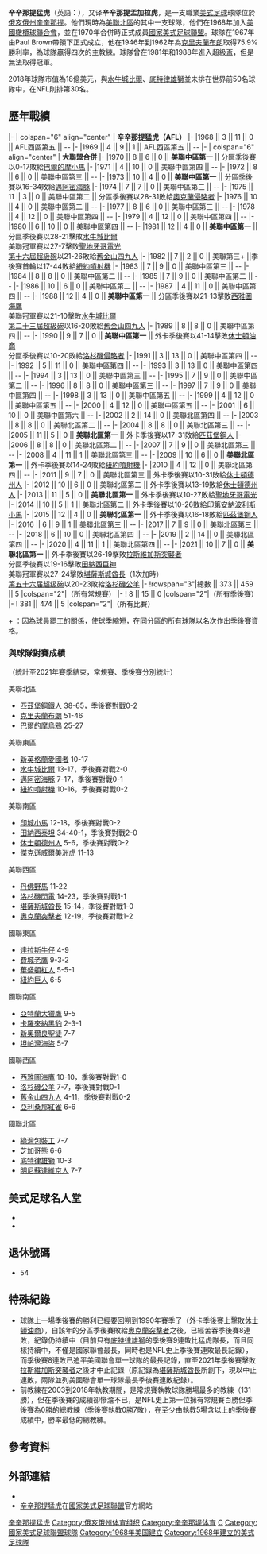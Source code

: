 {{noteTA
|G1=USState
|G2=NFL
}}
{{NFL队伍 |
   name = 辛辛那提猛虎
| logo = Cincinnati Bengals logo.svg
| wordmark = Cincinnati Bengals wordmark.svg
| founded = {{Start date and age|1967|5|23}}<ref>{{cite web|title=Cincinnati Bengals Team Facts|url=http://www.profootballhof.com/teams/cincinnati-bengals/team-facts/|publisher=NFL Enterprises, LLC|website=ProFootballHOF.com|access-date=October 2, 2017}}</ref>
| hist_yr = 1968
| affiliate_old =
{{en-link|美国美式橄榄球联盟|American Football League}} (1960–1969)
* Western Division (1968–1969)
| NFL_start_yr = 1970
| division_hist =
* '''[[美国橄榄球联合会|美国橄榄球联合会]] (1970–至今)'''
** '''{{en-link|AFC Central}} (1970-2001)'''
** '''{{en-link|AFC North}} (2002-)'''
|   city = 俄亥俄州辛辛那提 |
| uniform = [[File:Cincinnati_bengals_uniforms.png|250px]]
| colors = 黑色、橙色和白色<ref>{{cite news|last=LaPlaca|first=Michael|title=Bengals 2020 Uniform Schedule; Color Rush Dates Revealed|url=https://www.bengals.com/news/bengals-2020-uniform-schedule-color-rush-dates-revealed|publisher=NFL Enterprises, LLC|website=Bengals.com|date=September 8, 2020|access-date=September 23, 2020}}</ref><ref>{{cite web|title=Cincinnati Bengals Team Capsule|url=https://operations.nfl.com/media/3823/2019-nfl-record-and-fact-book.pdf#page=51|publisher=NFL Enterprises, LLC|work=2019 Official National Football League Record and Fact Book|access-date=June 3, 2020|url-status=live}}</ref><br />{{color box|#000000}} {{color box|#FB4F14}} {{color box|#FFFFFF}}
|coach =  Zac Taylor |
   no_league_champs = 0 |
   no_conf_champs = 3 |
   no_div_champs = 10 |
   league_champs = 無|
   conf_champs =  <br />美國聯會：'''1981年、1988年、2021年''' |
   div_champs = <br />美聯中區：'''1970年、1973年、1981年、1988年、1990年'''<br />美聯北區：'''2005年、2009年、2013年、2015年、2021年'''
| stadium_years =
* {{le|Nippert Stadium}} (1968–1969)
* {{le|Riverfront Stadium (Cincinnati)||Riverfront Stadium}} (1970–1999)
* '''{{le|保羅布朗球場|Paul Brown Stadium}} (2000–至今)'''
}}

'''辛辛那提猛虎'''（英語：{{lang|en|Cincinnati Bengals}}），又译'''辛辛那提孟加拉虎'''，是一支職業[[美式足球|美式足球]]球隊位於[[俄亥俄州|俄亥俄州]][[辛辛那提|辛辛那提]]。他們現時為[[美國美式足球聯會北區|美聯北區]]的其中一支球隊，他們在1968年加入[[美國橄欖球聯合會|美國橄欖球聯合會]]，並在1970年合併時正式成員[[國家美式足球聯盟|國家美式足球聯盟]]。球隊在1967年由Paul Brown帶領下正式成立，他在1946年到1962年為[[克里夫蘭布朗|克里夫蘭布朗]]取得75.9%勝利率，為球隊贏得四次{{link-en|全美国美式橄榄球联盟|All-America Football Conference}}的主教練。球隊曾在1981年和1988年進入超級盃，但是無法取得冠軍。

2018年球隊市值為18億美元，與[[水牛城比爾|水牛城比爾]]、[[底特律雄獅|底特律雄獅]]並未排在世界前50名球隊中，在NFL則排第30名。

== 歷年戰績 ==
{{Start NFL SBS|#F04A1E}}
|-
| colspan="6" align="center" | '''辛辛那提猛虎（AFL）'''
|-
|1968 || 3 || 11 || 0 || AFL西區第五 || --
|-
|1969 || 4 || 9 || 1 || AFL西區第五 || --
|-
| colspan="6" align="center" | '''大聯盟合併'''
|-
|1970 || 8 || 6 || 0 || '''美聯中區第一''' || 分區季後賽以0-17敗給[[巴爾的摩小馬|巴爾的摩小馬]]
|-
|1971 || 4 || 10 || 0 || 美聯中區第四 || --
|-
|1972 || 8 || 6 || 0 || 美聯中區第三 || --
|-
|1973 || 10 || 4 || 0 || '''美聯中區第一''' || 分區季後賽以16-34敗給[[邁阿密海豚|邁阿密海豚]]
|-
|1974 || 7 || 7 || 0 || 美聯中區第三 || --
|-
|1975 || 11 || 3 || 0 || 美聯中區第二 || 分區季後賽以28-31敗給[[奧克蘭侵略者|奧克蘭侵略者]]
|-
|1976 || 10 || 4 || 0 || 美聯中區第二 || --
|-
|1977 || 8 || 6 || 0 || 美聯中區第三 || --
|-
|1978 || 4 || 12 || 0 || 美聯中區第四 || --
|-
|1979 || 4 || 12 || 0 || 美聯中區第四 || --
|-
|1980 || 6 || 10 || 0 || 美聯中區第四 || --
|-
|1981 || 12 || 4 || 0 || '''美聯中區第一''' || 分區季後賽以28-21擊敗[[水牛城比爾|水牛城比爾]]<br />美聯冠軍賽以27-7擊敗[[聖地牙哥電光|聖地牙哥電光]]<br />[[第十六屆超級碗|第十六屆超級碗]]以21-26敗給[[舊金山四九人|舊金山四九人]]
|-
|1982 || 7 || 2 || 0 || 美聯第三+  ||季後賽首輪以17-44敗給[[紐約噴射機|紐約噴射機]]
|-
|1983 || 7 || 9 || 0 || 美聯中區第三 || --
|-
|1984 || 8 || 8 || 0 || 美聯中區第二 || --
|-
|1985 || 7 || 9 || 0 || 美聯中區第二 || --
|-
|1986 || 10 || 6 || 0 || 美聯中區第二 || --
|-
|1987 || 4 || 11 || 0 || 美聯中區第四 || --
|-
|1988 || 12 || 4 || 0 || '''美聯中區第一''' || 分區季後賽以21-13擊敗[[西雅圖海鷹|西雅圖海鷹]]<br />美聯冠軍賽以21-10擊敗[[水牛城比爾|水牛城比爾]]<br />[[第二十三屆超級碗|第二十三屆超級碗]]以16-20敗給[[舊金山四九人|舊金山四九人]]
|-
|1989 || 8 || 8 || 0 || 美聯中區第四 || --
|-
|1990 || 9 || 7 || 0 || '''美聯中區第一''' || 外卡季後賽以41-14擊敗[[田納西巨神|休士頓油商]]<br />分區季後賽以10-20敗給[[奧克蘭侵略者|洛杉磯侵略者]]
|-
|1991 || 3 || 13 || 0 || 美聯中區第四 || --
|-
|1992 || 5 || 11 || 0 || 美聯中區第四 || --
|-
|1993 || 3 || 13 || 0 || 美聯中區第四 || --
|-
|1994 || 3 || 13 || 0 || 美聯中區第三 || --
|-
|1995 || 7 || 9 || 0 || 美聯中區第二 || --
|-
|1996 || 8 || 8 || 0 || 美聯中區第三 || --
|-
|1997 || 7 || 9 || 0 || 美聯中區第四 || --
|-
|1998 || 3 || 13 || 0 || 美聯中區第五 || --
|-
|1999 || 4 || 12 || 0 || 美聯中區第五 || --
|-
|2000 || 4 || 12 || 0 || 美聯中區第五 || --
|-
|2001 || 6 || 10 || 0 || 美聯中區第六 || --
|-
|2002 || 2 || 14 || 0 || 美聯北區第四 || --
|-
|2003 || 8 || 8 || 0 || 美聯北區第二 || --
|-
|2004 || 8 || 8 || 0 || 美聯北區第三 || --
|-
|2005 || 11 || 5 || 0 || '''美聯北區第一''' || 外卡季後賽以17-31敗給[[匹茲堡鋼人|匹茲堡鋼人]]
|-
|2006 || 8 || 8 || 0 || 美聯北區第二 || --
|-
|2007 || 7 || 9 || 0 || 美聯北區第三 || --
|-
|2008 || 4 || 11 || 1 || 美聯北區第三 || --
|-
|2009 || 10 || 6 || 0 || '''美聯北區第一''' || 外卡季後賽以14-24敗給[[紐約噴射機|紐約噴射機]]
|-
|2010 || 4 || 12 || 0 || 美聯北區第四 || --
|-
|2011 || 9 || 7 || 0 || 美聯北區第三 || 外卡季後賽以10-31敗給[[休士頓德州人|休士頓德州人]]
|-
|2012 || 10 || 6 || 0 || 美聯北區第二 || 外卡季後賽以13-19敗給[[休士頓德州人|休士頓德州人]]
|-
|2013 || 11 || 5 || 0 || '''美聯北區第一''' || 外卡季後賽以10-27敗給[[聖地牙哥電光|聖地牙哥電光]]
|-
|2014 || 10 || 5 || 1 || 美聯北區第二 || 外卡季後賽以10-26敗給[[印第安納波利斯小馬|印第安納波利斯小馬]]
|-
|2015 || 12 || 4 || 0 || '''美聯北區第一''' || 外卡季後賽以16-18敗給[[匹茲堡鋼人|匹茲堡鋼人]]
|-
|2016 || 6 || 9 || 1 || 美聯北區第三 || --
|-
|2017 || 7 || 9 || 0 || 美聯北區第三 || --
|-
|2018 || 6 || 10 || 0 || 美聯北區第四 || --
|-
|2019 || 2 || 14 || 0 || 美聯北區第四 || --
|-
|2020 || 4 || 11 || 1 || 美聯北區第四 || --
|-
|2021 || 10 || 7 || 0 || '''美聯北區第一''' || 外卡季後賽以26-19擊敗[[奧克蘭突擊者|拉斯維加斯突襲者]]<br />分區季後賽以19-16擊敗[[田納西巨神|田納西巨神]]<br />美聯冠軍賽以27-24擊敗[[堪薩斯城酋長|堪薩斯城酋長]]（1次加時）<br />[[第五十六届超级碗|第五十六届超级碗]]以20-23敗給[[洛杉磯公羊|洛杉磯公羊]]
|-
!rowspan="3"|總數 || 373 || 459 || 5
|colspan="2"|（所有常規賽）
|-
! 8 || 15 || 0
|colspan="2"|（所有季後賽）
|-
! 381 || 474 || 5
|colspan="2"|（所有比賽）
{{end box}}

+ ：因為球員罷工的關係，使球季縮短，在同分區的所有球隊以名次作出季後賽資格。

=== 與球隊對賽成績 ===
（統計至2021年賽季結束，常規賽、季後賽分別統計）

美聯北區
* [[匹茲堡鋼鐵人|匹茲堡鋼鐵人]] 38-65，季後賽對戰0-2
* [[克里夫蘭布朗|克里夫蘭布朗]] 51-46
* [[巴爾的摩烏鴉|巴爾的摩烏鴉]] 25-27

美聯東區
* [[新英格蘭愛國者|新英格蘭愛國者]] 10-17
* [[水牛城比爾|水牛城比爾]] 13-17，季後賽對戰2-0
* [[邁阿密海豚|邁阿密海豚]] 7-17，季後賽對戰0-1
* [[紐約噴射機|紐約噴射機]] 10-16，季後賽對戰0-2

美聯南區
* [[印城小馬|印城小馬]] 12-18，季後賽對戰0-2
* [[田納西泰坦|田納西泰坦]] 34-40-1，季後賽對戰2-0
* [[休士頓德州人|休士頓德州人]] 5-6，季後賽對戰0-2
* [[傑克遜威爾美洲虎|傑克遜威爾美洲虎]] 11-13

美聯西區
* [[丹佛野馬|丹佛野馬]] 11-22
* [[洛杉磯閃電|洛杉磯閃電]] 14-23，季後賽對戰1-1
* [[堪薩斯城酋長|堪薩斯城酋長]] 15-14，季後賽對戰1-0
* [[奧克蘭突擊者|奧克蘭突擊者]] 12-19，季後賽對戰1-2

國聯東區
* [[達拉斯牛仔|達拉斯牛仔]] 4-9
* [[費城老鷹|費城老鷹]] 9-3-2
* [[華盛頓紅人|華盛頓紅人]] 5-5-1
* [[紐約巨人|紐約巨人]] 6-5

國聯南區
* [[亞特蘭大獵鷹|亞特蘭大獵鷹]] 9-5
* [[卡羅來納黑豹|卡羅來納黑豹]] 2-3-1
* [[新奧爾良聖徒|新奧爾良聖徒]] 7-7
* [[坦帕灣海盜|坦帕灣海盜]] 5-7

國聯西區
* [[西雅圖海鷹|西雅圖海鷹]] 10-10，季後賽對戰1-0
* [[洛杉磯公羊|洛杉磯公羊]] 7-7，季後賽對戰0-1
* [[舊金山四九人|舊金山四九人]] 4-11，季後賽對戰0-2
* [[亞利桑那紅雀|亞利桑那紅雀]] 6-6

國聯北區
* [[綠灣包裝工|綠灣包裝工]] 7-7
* [[芝加哥熊|芝加哥熊]] 6-6
* [[底特律雄獅|底特律雄獅]] 10-3
* [[明尼蘇達維京人|明尼蘇達維京人]] 7-7

== 美式足球名人堂 ==
*{{link-en|安東尼·穆尼奧斯|Anthony Muñoz}}
*{{link-en|保羅·布朗|Paul Brown}}

== 退休號碼 ==
*54 {{link-en|鮑伯·強森|Bob Johnson}}

== 特殊紀錄 ==
* 球隊上一場季後賽的勝利已經要回朔到1990年賽季了（外卡季後賽上擊敗[[田納西巨神|休士頓油商]]），自該年的分區季後賽敗給[[奧克蘭突擊者|奧克蘭突擊者]]之後，已經苦吞季後賽8連敗，紀錄仍持續中（目前只有[[底特律雄獅|底特律雄獅]]的季後賽9連敗比猛虎隊長，而且同樣持續中，不僅是國家聯會最長，同時也是NFL史上季後賽連敗最長記錄），而季後賽8連敗已追平美國聯會單一球隊的最長記錄，直至2021年季後賽擊敗[[奧克蘭突擊者|拉斯維加斯突襲者]]之後才中止記錄（原記錄為[[堪薩斯城酋長|堪薩斯城酋長]]所創下，現以中止連敗，兩隊並列美國聯會單一球隊最長季後賽連敗紀錄）。
* 前教練{{link-en|馬文·路易斯|Marvin Lewis}}在2003到2018年執教期間，是常規賽執教球隊勝場最多的教練（131勝），但在季後賽的成績卻慘澹不已，{{link-en|馬文·路易斯|Marvin Lewis}}是NFL史上第一位擁有常規賽百勝但季後賽為0勝的總教練（季後賽執教0勝7敗），在至少由執教5場含以上的季後賽成績中，勝率最低的總教練。

==參考資料==
{{reflist|30em}}

== 外部連結 ==
{{commons category}}
* {{Official website}}
* [https://www.nfl.com/teams/cincinnati-bengals/ 辛辛那提猛虎]在[[國家美式足球聯盟|國家美式足球聯盟]]官方網站


{{NFL}}
{{Authority control}}

[[Category:辛辛那提猛虎|]]
[[Category:俄亥俄州体育组织|Category:俄亥俄州体育组织]]
[[Category:辛辛那堤体育|Category:辛辛那堤体育]]
[[Category:辛辛那堤组织|C]]
[[Category:國家美式足球聯盟球隊|Category:國家美式足球聯盟球隊]]
[[Category:1968年美国建立|Category:1968年美国建立]]
[[Category:1968年建立的美式足球隊|Category:1968年建立的美式足球隊]]